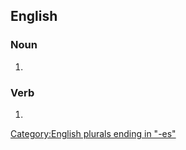 ==English==

===Noun===
{{head|en|noun form}}

# {{plural of|en|abscess}}

===Verb===
{{head|en|verb form}}

# {{en-third-person singular of|abscess}}

[[Category:English plurals ending in "-es"]]